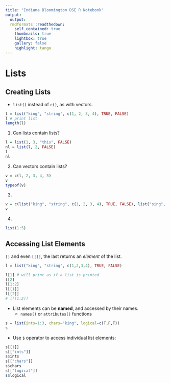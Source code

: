 ```yaml
---
title: "Indiana Bloomington DSE R Notebook"
output: 
  output: 
  rmdformats::readthedown:
    self_contained: true
    thumbnails: true
    lightbox: true
    gallery: false
    highlight: tango
---
```


# Lists
## Creating Lists

- `list()` instead of `c()`, as with vectors.

```r
l = list("king", "string", c(1, 2, 3, 4), TRUE, FALSE)
l # print list
length(l)

```

1. Can lists contain lists?

```r
l = list(1, 3, "this", FALSE)
nl = list(l, 2, FALSE)
l
nl
```

2. Can vectors contain lists?

```r
v = c(l, 2, 3, 4, 5)
v
typeof(v)
```

3. 
```r
v = c(list("king", "string", c(1, 2, 3, 4), TRUE, FALSE), list("sing", "song", c(3, 4, 6, 9)))
v
```

4. 
```r
list(1:5)
```

## Accessing List Elements

`[]` and even `[[]]`, the last returns an *element* of the list.

```r
l = list("king", "string", c(1,2,3,4), TRUE, FALSE)

l[1] # will print as if a list is printed
l[2]
l[1:2]
l[[1]]
l[[2]]
# l[[1:2]]
```

- List elements can be **named**, and accessed by their names.
  - `names()` or `attributes()` functions
  
```r
s = list(ints=1:3, chars="king", logical=c(T,F,T))
s


```

- Use `$` operator to access individual list elements:

```r
s[[1]]
s[["ints"]]
s$ints
s[["chars"]]
s$chars
s[["logical"]]
s$logical

```

